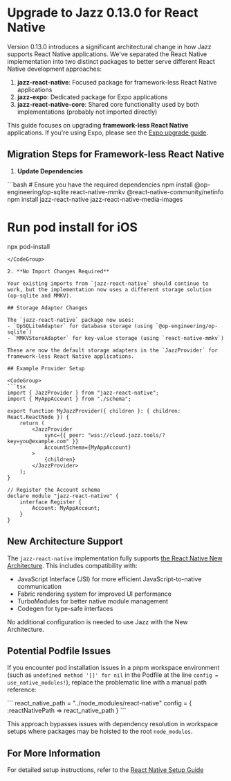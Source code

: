 

# Upgrade to Jazz 0.13.0 for React Native

Version 0.13.0 introduces a significant architectural change in how Jazz supports React Native applications. We've separated the React Native implementation into two distinct packages to better serve different React Native development approaches:

1. **jazz-react-native**: Focused package for framework-less React Native applications
2. **jazz-expo**: Dedicated package for Expo applications
3. **jazz-react-native-core**: Shared core functionality used by both implementations (probably not imported directly)

This guide focuses on upgrading **framework-less React Native** applications. If you're using Expo, please see the [Expo upgrade guide](/docs/react-native-expo/upgrade/0-13-0).

## Migration Steps for Framework-less React Native

1. **Update Dependencies**

<CodeGroup>
```bash
# Ensure you have the required dependencies
npm install @op-engineering/op-sqlite react-native-mmkv @react-native-community/netinfo
npm install jazz-react-native jazz-react-native-media-images

# Run pod install for iOS
npx pod-install
```
</CodeGroup>

2. **No Import Changes Required**

Your existing imports from `jazz-react-native` should continue to work, but the implementation now uses a different storage solution (op-sqlite and MMKV).

## Storage Adapter Changes

The `jazz-react-native` package now uses:
- `OpSQLiteAdapter` for database storage (using `@op-engineering/op-sqlite`)
- `MMKVStoreAdapter` for key-value storage (using `react-native-mmkv`)

These are now the default storage adapters in the `JazzProvider` for framework-less React Native applications.

## Example Provider Setup

<CodeGroup>
```tsx
import { JazzProvider } from "jazz-react-native";
import { MyAppAccount } from "./schema";

export function MyJazzProvider({ children }: { children: React.ReactNode }) {
    return (
        <JazzProvider
            sync={{ peer: "wss://cloud.jazz.tools/?key=you@example.com" }}
            AccountSchema={MyAppAccount}
        >
            {children}
        </JazzProvider>
    );
}

// Register the Account schema
declare module "jazz-react-native" {
    interface Register {
        Account: MyAppAccount;
    }
}
```
</CodeGroup>

## New Architecture Support

The `jazz-react-native` implementation fully supports [the React Native New Architecture](https://reactnative.dev/docs/the-new-architecture/landing-page). This includes compatibility with:

- JavaScript Interface (JSI) for more efficient JavaScript-to-native communication
- Fabric rendering system for improved UI performance
- TurboModules for better native module management
- Codegen for type-safe interfaces

No additional configuration is needed to use Jazz with the New Architecture.

## Potential Podfile Issues

If you encounter pod installation issues in a pnpm workspace environment (such as `undefined method '[]' for nil` in the Podfile at the line `config = use_native_modules!`), replace the problematic line with a manual path reference:

<CodeGroup>
```
react_native_path = "../node_modules/react-native"
config = { :reactNativePath => react_native_path }
```
</CodeGroup>

This approach bypasses issues with dependency resolution in workspace setups where packages may be hoisted to the root `node_modules`.

## For More Information

For detailed setup instructions, refer to the [React Native Setup Guide](/docs/react-native/project-setup)
